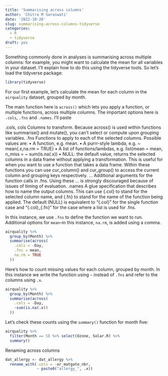 ```yaml
---
title: 'Summarising across columns'
author: 'Chitra M Saraswati'
date: '2022-10-26'
slug: summarising-across-columns-tidyverse
categories:
  - R
  - tidyverse
draft: yes
---
```


Something commonly done in analyses is summarising across multiple columns: for example, you might want to calculate the mean for all variables in your dataset. I'll explain how to do this using the tidyverse tools. So let's load the tidyverse package:

```r
library(tidyverse)
```

For our first example, let's calculate the mean for each column in the `airquality` dataset, grouped by month.

The main function here is `across()` which lets you apply a function, or multiple functions, across multiple columns. The important options here is `.cols`, `.fns` and `.names`. I'll paste

.cols, cols <tidy-select> Columns to transform. Because across() is used within functions like summarise() and mutate(), you can't select or compute upon grouping variables. .fns Functions to apply to each of the selected columns. Possible values are: • A function, e.g. mean. • A purrr-style lambda, e.g. \~ mean(.x,na.rm = TRUE) • A list of functions/lambdas, e.g. list(mean = mean, n_miss = \~ sum(is.na(.x)) • NULL: the default value, returns the selected columns in a data frame without applying a transformation. This is useful for when you want to use a function that takes a data frame. Within these functions you can use cur_column() and cur_group() to access the current column and grouping keys respectively. ... Additional arguments for the function calls in .fns. Using these ... is strongly discouraged because of issues of timing of evaluation. .names A glue specification that describes how to name the output columns. This can use {.col} to stand for the selected column name, and {.fn} to stand for the name of the function being applied. The default (NULL) is equivalent to "{.col}" for the single function case and "{.col}\_{.fn}" for the case where a list is used for .fns.

In this instance, we use `.fns` to define the function we want to run. Additional options for `mean`--in this instance, `na.rm`, is added using a comma.

```r
airquality %>% 
  group_by(Month) %>% 
  summarise(across(
    .cols = -Day,
    .fns = mean,
    na.rm = TRUE
  ))
```

Here's how to count missing values for each column, grouped by month. In this instance we write the function using `~` instead of `.fns` and refer to the columns using `.x`.

```r
airquality %>% 
  group_by(Month) %>% 
  summarise(across(
    .cols = -Day,
    ~sum(is.na(.x))
  ))
```

Let's check these counts using the `summary()` function for month five:

```r
airquality %>% 
  filter(Month == 5) %>% select(Ozone, Solar.R) %>% 
  summary()
```

Renaming across columns

```r
dat_allergy <- dat_allergy %>%
  rename_with(.cols = -or_matgate_nbr,
              ~ paste0("allergy_", .x))
```

